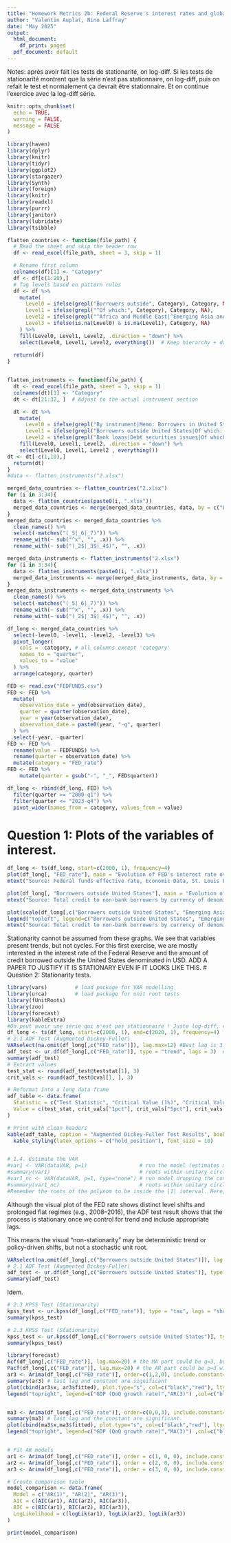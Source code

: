 ```yaml
---
title: "Homework Metrics 2b: Federal Reserve's interest rates and global outstanding credit. A univariate and multivariates analysis"
author: "Valentin Auplat, Nino Laffray"
date: "May 2025"
output:
  html_document:
    df_print: paged
  pdf_document: default
---
```

Notes: après avoir fait les tests de stationarité, on log-diff. Si les tests de stationarité montrent que la série n'est pas stationnaire, on log-diff, puis on refait le test et normalement ça devrait être stationnaire. Et on continue l'exercice avec la log-diff série.
```r
knitr::opts_chunk$set(
  echo = TRUE,
  warning = FALSE,
  message = FALSE
)
```

```r
library(haven)
library(dplyr)
library(knitr)
library(tidyr)
library(ggplot2)
library(stargazer)
library(Synth)
library(foreign)
library(knitr)
library(readxl)
library(purrr)
library(janitor)
library(lubridate)
library(tsibble)
```

```r
flatten_countries <- function(file_path) {
  # Read the sheet and skip the header row
  df <- read_excel(file_path, sheet = 3, skip = 1)

  # Rename first column
  colnames(df)[1] <- "Category"
  df <- df[c(1:20),]
  # Tag levels based on pattern rules
  df <- df %>%
    mutate(
      Level0 = ifelse(grepl("Borrowers outside", Category), Category, NA),
      Level1 = ifelse(grepl("^Of which:", Category), Category, NA),
      Level2 = ifelse(grepl("^Africa and Middle East|^Emerging Asia and Pacific|^Emerging Europe|^Latin America", Category), Category, NA),
      Level3 = ifelse(is.na(Level0) & is.na(Level1), Category, NA)
    ) %>%
    fill(Level0, Level1, Level2, .direction = "down") %>%
    select(Level0, Level1, Level2, everything())  # Keep hierarchy + data
  
  return(df)
}


flatten_instruments <- function(file_path) {
  dt <- read_excel(file_path, sheet = 3, skip = 1)
  colnames(dt)[1] <- "Category"
  dt <- dt[21:32, ]  # Adjust to the actual instrument section

  dt <- dt %>%
    mutate(
      Level0 = ifelse(grepl("By instrument|Memo: Borrowers in United States", Category), Category, NA),
      Level1 = ifelse(grepl("Borrowers outside United States|Of which: emerging market and developing economies|Non-financial borrowers", Category), Category, NA),
      Level2 = ifelse(grepl("Bank loans|Debt securities issues|Of which: government|Of which: emerging market and developing economies", Category), Category, NA)) %>%
    fill(Level0, Level1, Level2, .direction = "down") %>%
    select(Level0, Level1, Level2 , everything())
dt <- dt[-c(1,10),]
  return(dt)
}
#data <- flatten_instruments("2.xlsx")
```

```r
merged_data_countries <- flatten_countries("2.xlsx")
for (i in 3:34){
  data <- flatten_countries(paste0(i, ".xlsx"))
  merged_data_countries <- merge(merged_data_countries, data, by = c("Level0", "Level1", "Level2", "Level3", "Category"))
}
merged_data_countries <- merged_data_countries %>% 
  clean_names() %>%
  select(-matches("(_5|_6|_7)")) %>%
  rename_with(~ sub("^x", "", .x)) %>%
  rename_with(~ sub("(_2$|_3$|_4$)", "", .x))

merged_data_instruments <- flatten_instruments("2.xlsx")
for (i in 3:34){
  data <- flatten_instruments(paste0(i, ".xlsx"))
  merged_data_instruments <- merge(merged_data_instruments, data, by =  c("Level0", "Level1", "Level2", "Category"), all.x = TRUE)
}
merged_data_instruments <- merged_data_instruments %>% 
  clean_names() %>%
  select(-matches("(_5|_6|_7)")) %>%
  rename_with(~ sub("^x", "", .x)) %>%
  rename_with(~ sub("(_2$|_3$|_4$)", "", .x))

df_long <- merged_data_countries %>%
  select(-level0, -level1, -level2, -level3) %>%
  pivot_longer(
    cols = -category, # all columns except 'category'
    names_to = "quarter",
    values_to = "value"
  ) %>%
  arrange(category, quarter)

FED <- read.csv("FEDFUNDS.csv")
FED <- FED %>%
  mutate(
    observation_date = ymd(observation_date),
    quarter = quarter(observation_date),
    year = year(observation_date),
    observation_date = paste0(year, "-q", quarter)
  ) %>%
  select(-year, -quarter)
FED <- FED %>%
  rename(value = FEDFUNDS) %>%
  rename(quarter = observation_date) %>%
  mutate(category = "FED_rate")
FED <- FED %>%
    mutate(quarter = gsub("-", "_", FED$quarter))

df_long <- rbind(df_long, FED) %>%
  filter(quarter >= "2000-q1") %>%
  filter(quarter <= "2023-q4") %>%
  pivot_wider(names_from = category, values_from = value)
```
# Question 1: Plots of the variables of interest.
```r
df_long <- ts(df_long, start=c(2000, 1), frequency=4)
plot(df_long[, "FED_rate"], main = "Evolution of FED's interest rate over time", xlab = "Time", ylab = "Fed's interest rate")
mtext("Source: Federal funds effective rate, Economic Data, St. Louis FED", side = 1, line = 4, adj = 1, cex = 0.8)

plot(df_long[, "Borrowers outside United States"], main = "Evolution of debt denominated in USD (borrowers outside US)", xlab = "Time", ylab = "Debt denominated in USD (M USD)")
mtext("Source: Total credit to non-bank borrowers by currency of denomination (USD) - GLI_E2_1, Bank of International Settlements", side = 1, line = 4, adj = 1, cex = 0.57)

plot(scale(df_long[,c("Borrowers outside United States", "Emerging Asia and Pacific", "Emerging Europe", "Latin America")]), plot.type="s", col=c("black", "red","green", "blue"), main = "Evolution of debt denominated in USD (aggregates)", xlab = "Time", ylab = "Debt denominated in USD (M USD)")
legend("topleft", legend=c("Borrowers outside United States", "Emerging Asia and Pacific","Emerging Europe", "Latin America") ,col=c("black", "red","green", "blue"), lty=1, bty="n")
mtext("Source: Total credit to non-bank borrowers by currency of denomination (USD) - GLI_E2_1, Bank of International Settlements", side = 1, line = 4, adj = 1, cex = 0.57)
```
Stationarity cannot be assumed from these graphs. We see that variables present trends, but not cycles. For this first exercise, we are mostly interested in the interest rate of the Federal Reserve and the amount of credit borrowed outside the United States denominated in USD.
ADD A PAPER TO JUSTIFY IT IS STATIONARY EVEN IF IT LOOKS LIKE THIS.
# Question 2: Stationarity tests.
```r
library(vars)         # load package for VAR modelling
library(urca)         # load package for unit root tests
library(fUnitRoots)
library(zoo)
library(forecast)
library(kableExtra)
#On peut avoir une série qui n'est pas stationnaire ! Juste log-diff, et on recommence, puis ce sera normalement stationaire, et on pourra travailler dessus.
df_long <- ts(df_long, start=c(2000, 1), end=c(2020, 1), frequency=4)
# 2.1 ADF Test (Augmented Dickey-Fuller)
VARselect(na.omit(df_long[,c("FED_rate")]), lag.max=12) #Best lag is 3.
adf_test <- ur.df(df_long[,c("FED_rate")], type = "trend", lags = 3)  # Try "drift" or "none" too
summary(adf_test)
# Extract values
test_stat <- round(adf_test@teststat[1], 3)
crit_vals <- round(adf_test@cval[1, ], 3)

# Reformat into a long data frame
adf_table <- data.frame(
  Statistic = c("Test Statistic", "Critical Value (1%)", "Critical Value (5%)", "Critical Value (10%)"),
  Value = c(test_stat, crit_vals["1pct"], crit_vals["5pct"], crit_vals["10pct"])
)

# Print with clean headers
kable(adf_table, caption = "Augmented Dickey-Fuller Test Results", booktabs = TRUE, align = "lc") %>%
  kable_styling(latex_options = c("hold_position"), font_size = 10)


# 1.4. Estimate the VAR
#var1 <- VAR(dataVAR, p=1)                 # run the model (estimates model equation by equation using OLS). We model 3 OLS reg for the 3 variables on the 2 other variables with a lag of 1.
#summary(var1)                             # roots within unitary circle, significant results except for constant
#var1_nc <- VAR(dataVAR, p=1, type="none") # run model dropping the constant to see if results change.
#summary(var1_nc)                          # roots within unitary circle, significant results for last lag.
#Remember the roots of the polynom to be inside the |1| interval. Here, they are all bellow 1. It is "Roots of characteristic polynomial" in the reg result.

```
Although the visual plot of the FED rate shows distinct level shifts and prolonged flat regimes (e.g., 2008–2016), the ADF test result shows that the process is stationary once we control for trend and include appropriate lags.

This means the visual "non-stationarity" may be deterministic trend or policy-driven shifts, but not a stochastic unit root.


```r
VARselect(na.omit(df_long[,c("Borrowers outside United States")]), lag.max=12)
# 2.1 ADF Test (Augmented Dickey-Fuller)
adf_test <- ur.df(df_long[,c("Borrowers outside United States")], type = "trend", lags = 1)  # Try "drift" or "none" too
summary(adf_test)
```
Idem.


```r
# 2.3 KPSS Test (Stationarity)
kpss_test <- ur.kpss(df_long[,c("FED_rate")], type = "tau", lags = "short")
summary(kpss_test)
```

```r
# 2.3 KPSS Test (Stationarity)
kpss_test <- ur.kpss(df_long[,c("Borrowers outside United States")], type = "tau", lags = "long")
summary(kpss_test)
```

```r
library(forecast)
Acf(df_long[,c("FED_rate")], lag.max=20) # the MA part could be q=3, but a lot of non-null higher order lags
Pacf(df_long[,c("FED_rate")], lag.max=20) # the AR part could be p=3 with the full sample
ar3 <- Arima(df_long[,c("FED_rate")], order=c(1,2,0), include.constant=TRUE) # start with the AR part, assume integration order 0 (stationary)
summary(ar3) # last lag and constant are significant
plot(cbind(ar3$x, ar3$fitted), plot.type="s", col=c("black","red"), lty=1)
legend("topright", legend=c("GDP (QoQ growth rate)","AR(3)") ,col=c("black","red"), lty=1, bty="n")


ma3 <- Arima(df_long[,c("FED_rate")], order=c(0,0,3), include.constant=TRUE) # continue with the MA part
summary(ma3) # last lag and the constant are significant.
plot(cbind(ma3$x,ma3$fitted), plot.type="s", col=c("black","red"), lty=1)
legend("topright", legend=c("GDP (QoQ growth rate)","MA(3)") ,col=c("black","red"), lty=1, bty="n")


# Fit AR models
ar1 <- Arima(df_long[,c("FED_rate")], order = c(1, 0, 0), include.constant = TRUE)
ar2 <- Arima(df_long[,c("FED_rate")], order = c(2, 0, 0), include.constant = TRUE)
ar3 <- Arima(df_long[,c("FED_rate")], order = c(3, 0, 0), include.constant = TRUE)

# Create comparison table
model_comparison <- data.frame(
  Model = c("AR(1)", "AR(2)", "AR(3)"),
  AIC = c(AIC(ar1), AIC(ar2), AIC(ar3)),
  BIC = c(BIC(ar1), BIC(ar2), BIC(ar3)),
  LogLikelihood = c(logLik(ar1), logLik(ar2), logLik(ar3))
)

print(model_comparison)
```